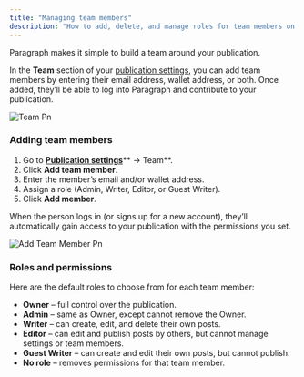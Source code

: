 ```yaml
---
title: "Managing team members"
description: "How to add, delete, and manage roles for team members on your publication."
---
```


Paragraph makes it simple to build a team around your publication.

In the **Team** section of your [publication settings](https://paragraph.com/settings/publication/blog), you can add team members by entering their email address, wallet address, or both. Once added, they’ll be able to log into Paragraph and contribute to your publication.

![Team Pn](/images/team.png)

### **Adding team members**

1. Go to [**Publication settings**](https://paragraph.com/settings/publication/blog)\*\* → Team\*\*.
2. Click **Add team member**.
3. Enter the member’s email and/or wallet address.
4. Assign a role (Admin, Writer, Editor, or Guest Writer).
5. Click **Add member**.

When the person logs in (or signs up for a new account), they’ll automatically gain access to your publication with the permissions you set.

![Add Team Member Pn](/images/add-team-member.png)

### **Roles and permissions**

Here are the default roles to choose from for each team member:

- **Owner** – full control over the publication.
- **Admin** – same as Owner, except cannot remove the Owner.
- **Writer** – can create, edit, and delete their own posts.
- **Editor** – can edit and publish posts by others, but cannot manage settings or team members.
- **Guest Writer** – can create and edit their own posts, but cannot publish.
- **No role** – removes permissions for that team member.